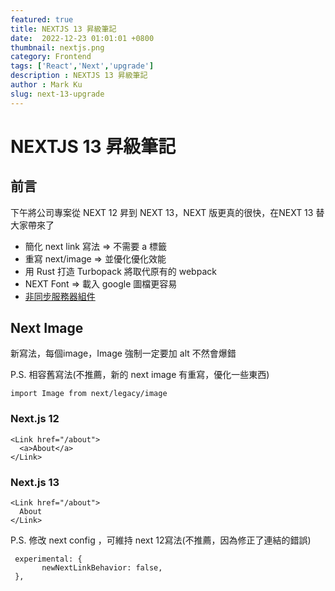 ```yaml
---
featured: true
title: NEXTJS 13 昇級筆記
date:  2022-12-23 01:01:01 +0800
thumbnail: nextjs.png
category: Frontend
tags: ['React','Next','upgrade']
description : NEXTJS 13 昇級筆記
author : Mark Ku
slug: next-13-upgrade
---
```


# NEXTJS 13 昇級筆記
## 前言
下午將公司專案從 NEXT 12 昇到 NEXT 13，NEXT 版更真的很快，在NEXT 13 替大家帶來了
* 簡化 next link 寫法 => 不需要 a 標籤
* 重寫 next/image  =>  並優化優化效能
* 用 Rust 打造 Turbopack 將取代原有的 webpack
* NEXT Font   => 載入 google 圖檔更容易
* [非同步服務器組件](https://zhuanlan.zhihu.com/p/579068537)

## Next Image
新寫法，每個image，Image 強制一定要加 alt 不然會爆錯


P.S. 相容舊寫法(不推薦，新的 next image 有重寫，優化一些東西)

```
import Image from next/legacy/image
 ```
 
###  Next.js 12
```
<Link href="/about">
  <a>About</a>
</Link>
```

### Next.js 13
```
<Link href="/about">
  About
</Link>
```
P.S. 修改 next config ，可維持 next 12寫法(不推薦，因為修正了連結的錯誤)

```
 experimental: {
       newNextLinkBehavior: false,
 },
```

